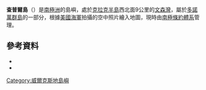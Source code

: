 {{coord|66|11|S|110|25|E|source:GNIS|display=title}}

'''查普爾島'''（{{lang-en|Chappel Island}}）是[[南極洲|南極洲]]的島嶼，處於[[克拉克半島|克拉克半島]]西北面9公里的[[文森灣|文森灣]]，屬於[[多諾萬群島|多諾萬群島]]的一部分，根據[[美國海軍|美國海軍]]拍攝的空中照片繪入地圖，現時由[[南極條約體系|南極條約體系]]管理。

==參考資料==
*{{cite gnis | type = antarid | id = 2640| name = Chappel Island| accessdate = 2011-11-03}}
*{{usgs-gazetteer|id=2640}}

{{DEFAULTSORT:Chappel Island}}
[[Category:威爾克斯地島嶼|Category:威爾克斯地島嶼]]


{{WilkesLand-geo-stub}}